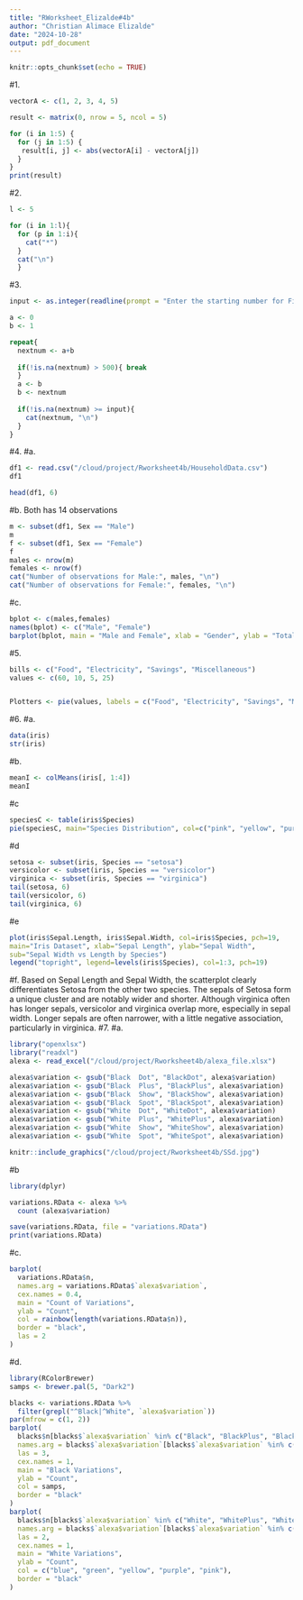 ```yaml
---
title: "RWorksheet_Elizalde#4b"
author: "Christian Alimace Elizalde"
date: "2024-10-28"
output: pdf_document
---
```


```r
knitr::opts_chunk$set(echo = TRUE)
```

#1. 
```r
vectorA <- c(1, 2, 3, 4, 5)

result <- matrix(0, nrow = 5, ncol = 5)

for (i in 1:5) {
  for (j in 1:5) {
   result[i, j] <- abs(vectorA[i] - vectorA[j])
  }
}
print(result)

```
#2.
```r
l <- 5

for (i in 1:l){
  for (p in 1:i){
    cat("*")
  }
  cat("\n")
  }

```
#3.
```r
input <- as.integer(readline(prompt = "Enter the starting number for Fibonacci Sequence: "))

a <- 0
b <- 1

repeat{
  nextnum <- a+b
  
  if(!is.na(nextnum) > 500){ break
  }
  a <- b
  b <- nextnum
  
  if(!is.na(nextnum) >= input){
    cat(nextnum, "\n")
  }
}
```
#4. 
#a.
```r
df1 <- read.csv("/cloud/project/Rworksheet4b/HouseholdData.csv")
df1

head(df1, 6)
```
#b. Both has 14 observations
```r
m <- subset(df1, Sex == "Male")
m
f <- subset(df1, Sex == "Female")
f
males <- nrow(m)
females <- nrow(f)
cat("Number of observations for Male:", males, "\n")
cat("Number of observations for Female:", females, "\n")
```
#c.
```r
bplot <- c(males,females)
names(bplot) <- c("Male", "Female")
barplot(bplot, main = "Male and Female", xlab = "Gender", ylab = "Total Numbers", col = c("blue", "pink"),legend.text = TRUE, beside = TRUE)

```
#5. 
```r
bills <- c("Food", "Electricity", "Savings", "Miscellaneous")
values <- c(60, 10, 5, 25)


Plotters <- pie(values, labels = c("Food", "Electricity", "Savings", "Miscellaneous"),col = c("lightblue", "yellow", "orange", "red"), main = "Expenditures" )
```
#6.
#a.
```r
data(iris)
str(iris)
```
#b.
```r
meanI <- colMeans(iris[, 1:4])
meanI
```
#c
```r
speciesC <- table(iris$Species)
pie(speciesC, main="Species Distribution", col=c("pink", "yellow", "purple"), labels=names(speciesC))
```
#d
```r
setosa <- subset(iris, Species == "setosa")
versicolor <- subset(iris, Species == "versicolor")
virginica <- subset(iris, Species == "virginica")
tail(setosa, 6)
tail(versicolor, 6)
tail(virginica, 6)
```
#e
```r
plot(iris$Sepal.Length, iris$Sepal.Width, col=iris$Species, pch=19,
main="Iris Dataset", xlab="Sepal Length", ylab="Sepal Width",
sub="Sepal Width vs Length by Species")
legend("topright", legend=levels(iris$Species), col=1:3, pch=19)
```
#f. Based on Sepal Length and Sepal Width, the scatterplot clearly differentiates Setosa from the other two species. The sepals of Setosa form a unique cluster and are notably wider and shorter. Although virginica often has longer sepals, versicolor and virginica overlap more, especially in sepal width. Longer sepals are often narrower, with a little negative association, particularly in virginica.
#7. #a.
```r
library("openxlsx")
library("readxl")
alexa <- read_excel("/cloud/project/Rworksheet4b/alexa_file.xlsx")

alexa$variation <- gsub("Black  Dot", "BlackDot", alexa$variation)
alexa$variation <- gsub("Black  Plus", "BlackPlus", alexa$variation)
alexa$variation <- gsub("Black  Show", "BlackShow", alexa$variation)
alexa$variation <- gsub("Black  Spot", "BlackSpot", alexa$variation)
alexa$variation <- gsub("White  Dot", "WhiteDot", alexa$variation)
alexa$variation <- gsub("White  Plus", "WhitePlus", alexa$variation)
alexa$variation <- gsub("White  Show", "WhiteShow", alexa$variation)
alexa$variation <- gsub("White  Spot", "WhiteSpot", alexa$variation)

knitr::include_graphics("/cloud/project/Rworksheet4b/SSd.jpg")

```
#b
```r
library(dplyr)

variations.RData <- alexa %>%
  count (alexa$variation)

save(variations.RData, file = "variations.RData")
print(variations.RData)

```
#c. 
```r
barplot(
  variations.RData$n,  
  names.arg = variations.RData$`alexa$variation`,  
  cex.names = 0.4,  
  main = "Count of Variations",
  ylab = "Count",
  col = rainbow(length(variations.RData$n)),  
  border = "black",  
  las = 2  
)

```
#d. 
```r
library(RColorBrewer)
samps <- brewer.pal(5, "Dark2")

blacks <- variations.RData %>%
  filter(grepl("^Black|^White", `alexa$variation`))
par(mfrow = c(1, 2))
barplot(
  blacks$n[blacks$`alexa$variation` %in% c("Black", "BlackPlus", "BlackShow", "BlackSpot", "BlackDot")], 
  names.arg = blacks$`alexa$variation`[blacks$`alexa$variation` %in% c("Black", "BlackPlus", "BlackShow", "BlackSpot", "BlackDot")], 
  las = 3,
  cex.names = 1,
  main = "Black Variations",         
  ylab = "Count",                             
  col = samps,
  border = "black"
)
barplot(
  blacks$n[blacks$`alexa$variation` %in% c("White", "WhitePlus", "WhiteShow", "WhiteSpot", "WhiteDot")], 
  names.arg = blacks$`alexa$variation`[blacks$`alexa$variation` %in% c("White", "WhitePlus", "WhiteShow", "WhiteSpot", "WhiteDot")], 
  las = 2,
  cex.names = 1,
  main = "White Variations",         
  ylab = "Count",                              
  col = c("blue", "green", "yellow", "purple", "pink"),                              
  border = "black"                           
)
```

